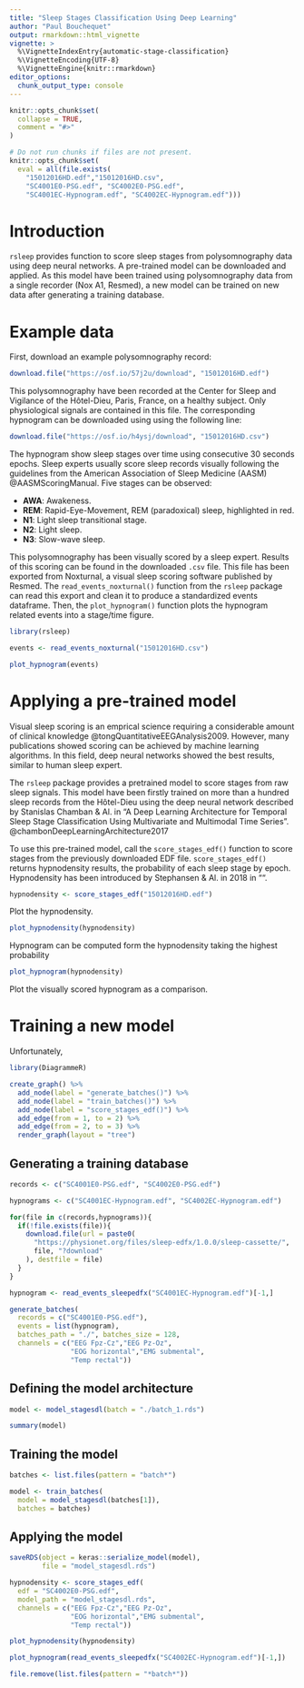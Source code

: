 ```yaml
---
title: "Sleep Stages Classification Using Deep Learning"
author: "Paul Bouchequet"
output: rmarkdown::html_vignette
vignette: >
  %\VignetteIndexEntry{automatic-stage-classification}
  %\VignetteEncoding{UTF-8}
  %\VignetteEngine{knitr::rmarkdown}
editor_options: 
  chunk_output_type: console
---
```


```r

knitr::opts_chunk$set(
  collapse = TRUE,
  comment = "#>"
)

# Do not run chunks if files are not present.
knitr::opts_chunk$set(
  eval = all(file.exists(
    "15012016HD.edf","15012016HD.csv",
    "SC4001E0-PSG.edf", "SC4002E0-PSG.edf",
    "SC4001EC-Hypnogram.edf", "SC4002EC-Hypnogram.edf")))

```

# Introduction

`rsleep` provides function to score sleep stages from polysomnography data using
deep neural networks. A pre-trained model can be downloaded and applied. As
this model have been trained using polysomnography data from a single recorder
(Nox A1, Resmed), a new model can be trained on new data after generating a 
training database.

# Example data

First, download an example polysomnography record:

```r
download.file("https://osf.io/57j2u/download", "15012016HD.edf")
```

This polysomnography have been recorded at the Center for Sleep and Vigilance of
the Hôtel-Dieu, Paris, France, on a healthy subject. Only physiological signals 
are contained in this file. The corresponding hypnogram can be downloaded using 
using the following line:

```r
download.file("https://osf.io/h4ysj/download", "15012016HD.csv")
```

The hypnogram show sleep stages over time using consecutive 30 seconds epochs. 
Sleep experts usually score sleep records visually following the guidelines from
the American Association of Sleep Medicine (AASM) @AASMScoringManual. 
Five stages can be observed:

  * **AWA**: Awakeness.
  * **REM**: Rapid-Eye-Movement, REM (paradoxical) sleep, highlighted in red.
  * **N1**: Light sleep transitional stage.
  * **N2**: Light sleep.
  * **N3**: Slow-wave sleep.
  
This polysomnography has been visually scored by a sleep expert. Results of this
scoring can be found in the downloaded `.csv` file. This file has been exported 
from Noxturnal, a visual sleep scoring software published by Resmed. The 
`read_events_noxturnal()` function from the `rsleep` package can read this export
and clean it to produce a standardized events dataframe. Then, the 
`plot_hypnogram()` function plots the hypnogram related events into a stage/time
figure.

```r
library(rsleep)

events <- read_events_noxturnal("15012016HD.csv")

plot_hypnogram(events)
```

# Applying a pre-trained model

Visual sleep scoring is an emprical science requiring a considerable amount of 
clinical knowledge @tongQuantitativeEEGAnalysis2009. However, many publications
showed scoring can be achieved by machine learning algorithms. In this field, 
deep neural networks showed the best results, similar to human sleep expert.

The `rsleep` package provides a pretrained model to score stages from raw sleep
signals. This model have been firstly trained on more than a hundred sleep 
records from the Hôtel-Dieu using the deep neural network described by Stanislas
Chamban & Al. in "A Deep Learning Architecture for Temporal Sleep Stage 
Classification Using Multivariate and Multimodal Time Series". 
@chambonDeepLearningArchitecture2017

To use this pre-trained model, call the `score_stages_edf()` function to score 
stages from the previously downloaded EDF file. `score_stages_edf()` returns
hypnodensity results, the probability of each sleep stage by epoch. Hypnodensity
has been introduced by Stephansen & Al. in 2018 in "".

```r
hypnodensity <- score_stages_edf("15012016HD.edf")
```

Plot the hypnodensity.

```r
plot_hypnodensity(hypnodensity)
```

Hypnogram can be computed form the hypnodensity taking the highest probability

```r
plot_hypnogram(hypnodensity)
```

Plot the visually scored hypnogram as a comparison.

# Training a new model

Unfortunately, 

```r
library(DiagrammeR)

create_graph() %>%
  add_node(label = "generate_batches()") %>%
  add_node(label = "train_batches()") %>%
  add_node(label = "score_stages_edf()") %>%
  add_edge(from = 1, to = 2) %>%
  add_edge(from = 2, to = 3) %>%
  render_graph(layout = "tree")
```


## Generating a training database

```r
records <- c("SC4001E0-PSG.edf", "SC4002E0-PSG.edf")

hypnograms <- c("SC4001EC-Hypnogram.edf", "SC4002EC-Hypnogram.edf")

for(file in c(records,hypnograms)){
  if(!file.exists(file)){
    download.file(url = paste0(
      "https://physionet.org/files/sleep-edfx/1.0.0/sleep-cassette/",
      file, "?download"
    ), destfile = file)
  }
}
```


```r
hypnogram <- read_events_sleepedfx("SC4001EC-Hypnogram.edf")[-1,]

generate_batches(
  records = c("SC4001E0-PSG.edf"),
  events = list(hypnogram),
  batches_path = "./", batches_size = 128,
  channels = c("EEG Fpz-Cz","EEG Pz-Oz",
               "EOG horizontal","EMG submental",
               "Temp rectal"))
```

## Defining the model architecture

```r
model <- model_stagesdl(batch = "./batch_1.rds")

summary(model)
```

## Training the model

```r
batches <- list.files(pattern = "batch*")

model <- train_batches(
  model = model_stagesdl(batches[1]),
  batches = batches)
```


## Applying the model

```r
saveRDS(object = keras::serialize_model(model),
        file = "model_stagesdl.rds")

hypnodensity <- score_stages_edf(
  edf = "SC4002E0-PSG.edf",
  model_path = "model_stagesdl.rds",
  channels = c("EEG Fpz-Cz","EEG Pz-Oz",
               "EOG horizontal","EMG submental",
               "Temp rectal"))

plot_hypnodensity(hypnodensity)

plot_hypnogram(read_events_sleepedfx("SC4002EC-Hypnogram.edf")[-1,])
```

```r
file.remove(list.files(pattern = "*batch*"))
```





